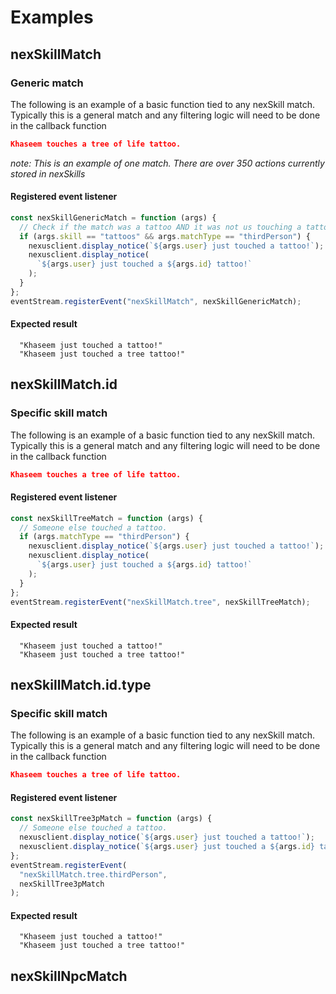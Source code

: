 # Examples

## nexSkillMatch

### Generic match

The following is an example of a basic function tied to any nexSkill match. Typically this is a general match and any filtering logic will need to be done in the callback function

```JSON title="Text received from the game with a matching nexSkill entry"
Khaseem touches a tree of life tattoo.
```

_note: This is an example of one match. There are over 350 actions currently stored in nexSkills_

#### Registered event listener

```js
const nexSkillGenericMatch = function (args) {
  // Check if the match was a tattoo AND it was not us touching a tattoo.
  if (args.skill == "tattoos" && args.matchType == "thirdPerson") {
    nexusclient.display_notice(`${args.user} just touched a tattoo!`);
    nexusclient.display_notice(
      `${args.user} just touched a ${args.id} tattoo!`
    );
  }
};
eventStream.registerEvent("nexSkillMatch", nexSkillGenericMatch);
```

#### Expected result

```
  "Khaseem just touched a tattoo!"
  "Khaseem just touched a tree tattoo!"
```

## nexSkillMatch.id

### Specific skill match

The following is an example of a basic function tied to any nexSkill match. Typically this is a general match and any filtering logic will need to be done in the callback function

```JSON title="Text received from the game with a matching nexSkill entry"
Khaseem touches a tree of life tattoo.
```

#### Registered event listener

```js
const nexSkillTreeMatch = function (args) {
  // Someone else touched a tattoo.
  if (args.matchType == "thirdPerson") {
    nexusclient.display_notice(`${args.user} just touched a tattoo!`);
    nexusclient.display_notice(
      `${args.user} just touched a ${args.id} tattoo!`
    );
  }
};
eventStream.registerEvent("nexSkillMatch.tree", nexSkillTreeMatch);
```

#### Expected result

```
  "Khaseem just touched a tattoo!"
  "Khaseem just touched a tree tattoo!"
```

## nexSkillMatch.id.type

### Specific skill match

The following is an example of a basic function tied to any nexSkill match. Typically this is a general match and any filtering logic will need to be done in the callback function

```JSON title="Text received from the game with a matching nexSkill entry"
Khaseem touches a tree of life tattoo.
```

#### Registered event listener

```js
const nexSkillTree3pMatch = function (args) {
  // Someone else touched a tattoo.
  nexusclient.display_notice(`${args.user} just touched a tattoo!`);
  nexusclient.display_notice(`${args.user} just touched a ${args.id} tattoo!`);
};
eventStream.registerEvent(
  "nexSkillMatch.tree.thirdPerson",
  nexSkillTree3pMatch
);
```

#### Expected result

```
  "Khaseem just touched a tattoo!"
  "Khaseem just touched a tree tattoo!"
```

## nexSkillNpcMatch
